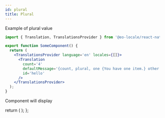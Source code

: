 ```yaml
---
id: plural
title: Plural
---
```



Example of plural value

```jsx
import { Translation, TranslationsProvider } from '@eo-locale/react-native';

export function SomeComponent() {
  return (
    <TranslationsProvider language='en' locales={[]}>
      <Translation
        count='4'
        defaultMessage='{count, plural, one {You have one item.} other {You have {count} items.}}'
        id='hello'
      />
    </TranslationsProvider>
  );
}
```

Component will display <Highlight><Preview/></Highlight>

  return (
    <Text
      count='4'
      defaultMessage='{count, plural, one {You have one item.} other {You have {count} items.}}'
      id='hello'
    />
  );
};
